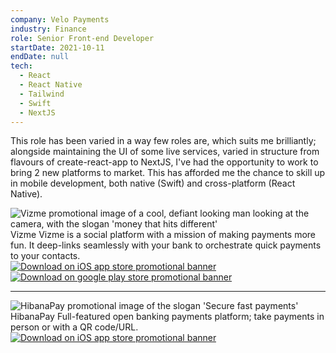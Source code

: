 ```yaml
---
company: Velo Payments
industry: Finance
role: Senior Front-end Developer
startDate: 2021-10-11
endDate: null
tech:
  - React
  - React Native
  - Tailwind
  - Swift
  - NextJS
---
```


This role has been varied in a way few roles are, which suits me brilliantly; alongside maintaining the UI of some live services, varied in structure from flavours of create-react-app to NextJS, I've had the opportunity to work to bring 2 new platforms to market. This has afforded me the chance to skill up in mobile development, both native (Swift) and cross-platform (React Native).

<aside class="flex flex-row gap-4 bg-primary-tint p-3 rounded-xl">
  <article class="flex flex-1 flex-col card min-w-0 overflow-hidden rounded-xl border-accent-white/50 border">
    <img
      src="vizme-feat-img.jpg"
      alt="Vizme promotional image of a cool, defiant looking man looking at the camera, with the slogan 'money that hits different'"
    />
    <div class="flex-1 flex flex-col justify-between p-3 card-body gap-6">
        <Typography variant="heading" size="x-small" as="header">
          Vizme
        </Typography>
        <Typography variant="body" size="small">
          Vizme is a social platform with a mission of making payments more fun. It deep-links seamlessly with your bank to orchestrate quick payments to your contacts.
        </Typography>
      <footer class="flex flex-row w-full justify-end max-h-10 gap-2">
        <a
          href="https://apps.apple.com/gb/app/vizme/id6468962616"
          class="contents"
        >
          <img
            src="app-store.svg"
            alt="Download on iOS app store promotional banner"
            class="h-full"
          />
        </a>
        <a
          href="https://apps.apple.com/gb/app/vizme/id6468962616"
          class="contents"
        >
          <img
            src="play-store.svg"
            alt="Download on google play store promotional banner"
            class="h-full"
          />
        </a>
      </footer>
    </div>
  </article>
  <hr class="bg-accent-white/50 w-[1px] border-none rounded-full !h-[unset] my-2" />
  <article class="flex flex-1 flex-col card min-w-0 overflow-hidden rounded-xl border-accent-white/50 border">
    <img
      src="hibanapay-feat-img.png"
      alt="HibanaPay promotional image of the slogan 'Secure fast payments'"
    />
    <div class="flex-1 flex flex-col justify-between p-3">
        <Typography variant="heading" size="x-small" as="header">
          HibanaPay
        </Typography>
        <Typography variant="body" size="small">
          Full-featured open banking payments platform; take payments in person or with a QR code/URL.
        </Typography>
      <footer class="flex flex-row w-full justify-end max-h-10 gap-2">
        <a
          href="https://apps.apple.com/gb/app/hibanapay/id6443485606"
          class="contents"
        >
          <img
            src="app-store.svg"
            alt="Download on iOS app store promotional banner"
            class="h-full"
          />
        </a>
      </footer>
    </div>
  </article>
</aside>